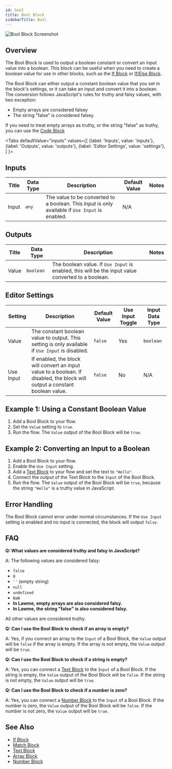 ```yaml
---
id: bool
title: Bool Block
sidebarTitle: Bool
---
```



![Bool Block Screenshot](./assets/bool-block.png)

## Overview

The Bool Block is used to output a boolean constant or convert an input value into a boolean. This block can be useful when you need to create a boolean value for use in other blocks, such as the [If Block](./if.mdx) or [If/Else Block](./if-else.mdx).

The Bool Block can either output a constant boolean value that you set in the block's settings, or it can take an input and convert it into a boolean. The conversion follows JavaScript's rules for truthy and falsy values, with two exception:

- Empty arrays are considered falsey
- The string "false" is considered falsey.

If you need to treat empty arrays as truthy, or the string "false" as truthy, you can use the [Code Block](./code.mdx)

<Tabs
  defaultValue="inputs"
  values={[
    {label: 'Inputs', value: 'inputs'},
    {label: 'Outputs', value: 'outputs'},
    {label: 'Editor Settings', value: 'settings'},
  ]
}>

<TabItem value="inputs">

## Inputs

| Title | Data Type | Description                                                                                     | Default Value | Notes |
| ----- | --------- | ----------------------------------------------------------------------------------------------- | ------------- | ----- |
| Input | `any`     | The value to be converted to a boolean. This input is only available if `Use Input` is enabled. | N/A           |       |

</TabItem>

<TabItem value="outputs">

## Outputs

| Title | Data Type | Description                                                                                        | Notes |
| ----- | --------- | -------------------------------------------------------------------------------------------------- | ----- |
| Value | `boolean` | The boolean value. If `Use Input` is enabled, this will be the input value converted to a boolean. |       |

</TabItem>

<TabItem value="settings">

## Editor Settings

| Setting   | Description                                                                                                                | Default Value | Use Input Toggle | Input Data Type |
| --------- | -------------------------------------------------------------------------------------------------------------------------- | ------------- | ---------------- | --------------- |
| Value     | The constant boolean value to output. This setting is only available if `Use Input` is disabled.                           | `false`       | Yes              | `boolean`       |
| Use Input | If enabled, the block will convert an input value to a boolean. If disabled, the block will output a constant boolean value. | `false`       | No               | N/A             |

</TabItem>

</Tabs>

## Example 1: Using a Constant Boolean Value

1. Add a Bool Block to your flow.
2. Set the `Value` setting to `true`.
3. Run the flow. The `Value` output of the Bool Block will be `true`.

## Example 2: Converting an Input to a Boolean

1. Add a Bool Block to your flow.
2. Enable the `Use Input` setting.
3. Add a [Text Block](./text.mdx) to your flow and set the text to `"Hello"`.
4. Connect the output of the Text Block to the `Input` of the Bool Block.
5. Run the flow. The `Value` output of the Bool Block will be `true`, because the string `"Hello"` is a truthy value in JavaScript.

## Error Handling

The Bool Block cannot error under normal circumstances. If the `Use Input` setting is enabled and no input is connected, the block will output `false`.

## FAQ

**Q: What values are considered truthy and falsy in JavaScript?**

A: The following values are considered falsy:

- `false`
- `0`
- `''` (empty string)
- `null`
- `undefined`
- `NaN`
- **In Lawme, empty arrays are also considered falsy.**
- **In Lawme, the string "false" is also considered falsy.**

All other values are considered truthy.

**Q: Can I use the Bool Block to check if an array is empty?**

A: Yes, if you connect an array to the `Input` of a Bool Block, the `Value` output will be `false` if the array is empty. If the array is not empty, the `Value` output will be `true`.

**Q: Can I use the Bool Block to check if a string is empty?**

A: Yes, you can connect a [Text Block](./text.mdx) to the `Input` of a Bool Block. If the string is empty, the `Value` output of the Bool Block will be `false`. If the string is not empty, the `Value` output will be `true`.

**Q: Can I use the Bool Block to check if a number is zero?**

A: Yes, you can connect a [Number Block](./number.mdx) to the `Input` of a Bool Block. If the number is zero, the `Value` output of the Bool Block will be `false`. If the number is not zero, the `Value` output will be `true`.

## See Also

- [If Block](./if.mdx)
- [Match Block](./match.mdx)
- [Text Block](./text.mdx)
- [Array Block](./array.mdx)
- [Number Block](./number.mdx)
